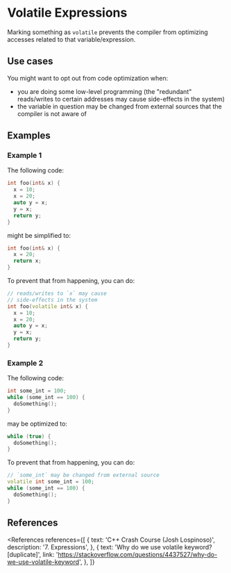 
# Volatile Expressions

Marking something as `volatile` prevents the compiler from optimizing accesses related to that variable/expression.

## Use cases

You might want to opt out from code optimization when:

- you are doing some low-level programming (the "redundant" reads/writes to certain addresses may cause side-effects in the system)
- the variable in question may be changed from external sources that the compiler is not aware of

## Examples

### Example 1

The following code:

```cpp
int foo(int& x) {
  x = 10;
  x = 20;
  auto y = x;
  y = x;
  return y;
}
```

might be simplified to:

```cpp
int foo(int& x) {
  x = 20;
  return x;
}
```

To prevent that from happening, you can do:

```cpp
// reads/writes to `x` may cause
// side-effects in the system
int foo(volatile int& x) {
  x = 10;
  x = 20;
  auto y = x;
  y = x;
  return y;
}
```

### Example 2

The following code:

```cpp
int some_int = 100;
while (some_int == 100) {
  doSomething();
}
```

may be optimized to:

```cpp
while (true) {
  doSomething();
}
```

To prevent that from happening, you can do:

```cpp
// `some_int` may be changed from external source
volatile int some_int = 100;
while (some_int == 100) {
  doSomething();
}
```

## References

<References
  references={[
    {
      text: 'C++ Crash Course (Josh Lospinoso)',
      description: '7. Expressions',
    },
    {
      text: 'Why do we use volatile keyword? [duplicate]',
      link: 'https://stackoverflow.com/questions/4437527/why-do-we-use-volatile-keyword',
    },
  ]}
></References>
